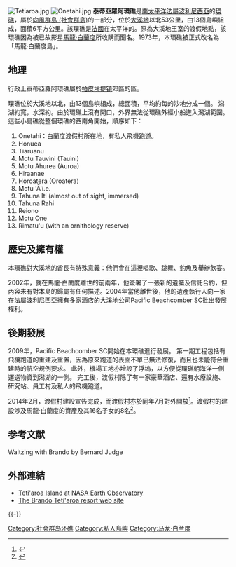 {{Infobox Islands
|name              = Teti'aroa
| image name       = Tetiaroa from sky.JPG
| image caption    = Aerial view of the island of Teti'aroa
| image size       =
| map image        = Karta FP Societe isl.PNG
| map caption      = 
| native name      =
| native name link = Tahitian language
| nickname         =
| location         = [[南太平洋|南太平洋]]
| coordinates      = {{Coord|17|0|S|149|33|W|type:isle|display=inline,title}}
| archipelago      = [[社會群島|社會群島]]
| total islands    =
| major islands    =
| area km2         = 6
| highest mount    =
| elevation m      =
| country          = France
| country admin divisions title     = {{link-fr|法國的領土集體|Collectivité territoriale en France|領土集體}}
| country admin divisions           = [[法屬波利尼西亞|法屬波利尼西亞]]
| country admin divisions title 2   = [[市镇_(法国)|镇]]
| country admin divisions 2         = {{link-fr|雅|Arue_(Polynésie_française)}}區
| country admin divisions title 1   = [[法属波利尼西亚行政区划|行政区划]]
| country admin divisions 1         = [[向風群島_(社會群島)|向風群島]]
| population       = 1<ref>{{cite web|title=Where to Stay|url=http://tetiaroa.com/|accessdate=2013-10-16|archive-date=2013-08-19|archive-url=https://web.archive.org/web/20130819040613/http://www.tetiaroa.com/|dead-url=no}}</ref>
| ethnic groups    =
| additional info  =
}}
[[File:Tetiaroa.jpg|thumb]]
[[File:Onetahi.jpg|thumb]]
'''泰蒂亞羅阿環礁'''是[[南太平洋|南太平洋]][[法屬波利尼西亞|法屬波利尼西亞]]的[[環礁|環礁]]，屬於[[向風群島_(社會群島)|向風群島 (社會群島)]]的一部分，位於[[大溪地|大溪地]]以北53公里，由13個島嶼組成，面積6平方公里。該環礁是[[法國|法國]]在太平洋的{{link-fr|法國的領土集體|Collectivité territoriale en France|領土集體}}。原為大溪地王室的渡假地點，該環礁因為被已故影星[[馬龍·白蘭度|馬龍·白蘭度]]所收購而聞名。1973年，本環礁被正式改名為「馬龍·白蘭度島」。

==地理==
行政上泰蒂亞羅阿環礁屬於[[帕皮提|帕皮埃提]][[市镇_(法国)|镇]]郊區的{{link-fr|雅|Arue_(Polynésie_française)}}區。

環礁位於大溪地以北{{convert|53|km}}，由13個島嶼組成，總面積{{convert|6|km2|0}}，平均約每{{convert|585|ha}}的沙地分成一個{{link-fr|小島礁|Motu}}。
潟湖約{{convert|7|km|1}}寬，水深約{{convert|30|m}}。由於環礁上沒有開口，外界無法從環礁外經小船進入潟湖範圍。
這些小島礁從整個環礁的西南角開始，順序如下：
# Onetahi：白蘭度渡假村所在地，有私人飛機跑道。
# Honuea
# Tiaruanu
# Motu Tauvini (Tauini)
# Motu Ahurea (Auroa)
# Hiraanae
# Horoatera (Oroatera)
# Motu 'Ā'i.e.
# Tahuna Iti (almost out of sight, immersed)
# Tahuna Rahi
# Reiono
# Motu One
# Rimatu'u (with an ornithology reserve)

==歷史及擁有權==
本環礁對大溪地的酋長有特殊意義：他們會在這裡唱歌、跳舞、釣魚及舉辦飲宴。

2002年，就在馬龍·白蘭度離世的前兩年，他簽署了一張新的遺囑及信託合約，但內容未有對本島的歸屬有任何描述。2004年當他離世後，他的遺產執行人向一家在法屬波利尼西亞擁有多家酒店的大溪地公司Pacific Beachcomber SC批出發展權利。

==後期發展==
2009年，Pacific Beachcomber SC開始在本環礁進行發展。
第一期工程包括有飛機跑道的重建及重置，因為原來跑道的表面不單已無法修復，而且也未能符合重建時的航空規例要求。
此外，機場工地亦增設了浮塢，以方便從環礁朝海洋一側運送物資到潟湖的一側。
完工後，渡假村除了有一家豪華酒店、還有水療設施、研究站、員工村及私人的飛機跑道。

2014年2月，渡假村建設宣告完成，而渡假村亦於同年7月對外開放<ref>{{cite news |url=http://howtospendit.ft.com/destinations/48103-marlon-brandos-private-island-escape-in-polynesia |title=the Brando opening in July 2014 |publisher=[[金融時報|Financial Times]] |language=en |accessdate=2018-01-25 |archive-date=2016-08-12 |archive-url=https://web.archive.org/web/20160812233219/http://howtospendit.ft.com/destinations/48103-marlon-brandos-private-island-escape-in-polynesia |dead-url=no }}</ref>。渡假村的建設涉及馬龍·白蘭度的資產及其16名子女的8名<ref>{{cite news |url=https://www.forbes.com/sites/guymartin/2015/01/06/an-island-named-desire-11000-per-night-bungalows-on-marlon-brandos-tahitian-hideaway/ |title=The Brando |publisher=[[Forbes|Forbes]] |language=en |accessdate=2018-01-25 |archive-date=2018-01-25 |archive-url=https://web.archive.org/web/20180125134943/https://www.forbes.com/sites/guymartin/2015/01/06/an-island-named-desire-11000-per-night-bungalows-on-marlon-brandos-tahitian-hideaway/ |dead-url=no }}</ref>。

==参考文献==
{{Reflist}}

Waltzing with Brando by Bernard Judge

==外部連結==
{{Commons category|Tetiaroa}}
* [http://earthobservatory.nasa.gov/IOTD/view.php?id=37008 Teti'aroa Island] {{Wayback|url=http://earthobservatory.nasa.gov/IOTD/view.php?id=37008 |date=20120307104539 }} at [[NASA_Earth_Observatory|NASA Earth Observatory]]
* [http://thebrando.com/ The Brando Teti'aroa resort web site] {{Wayback|url=http://thebrando.com/ |date=20180121134904 }}
{{-}}
{{社會群島}}

[[Category:社会群岛环礁|Category:社会群岛环礁]]
[[Category:私人島嶼|Category:私人島嶼]]
[[Category:马龙·白兰度|Category:马龙·白兰度]]